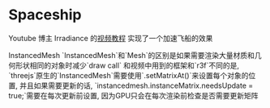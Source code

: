 
# Spaceship

Youtube 博主 Irradiance 的[视频教程](https://www.youtube.com/watch?v=soa_KP8QfjM&ab_channel=Irradiance)
实现了一个加速飞船的效果

<MDXTitle id='instancedmesh' href='#instancedmesh'>
	InstancedMesh
</MDXTitle>
`InstancedMesh`和`Mesh`的区别是如果需要渲染大量材质和几何形状相同的对象时减少`draw call` 和视频中用到的框架和`r3f`不同的是,
`threejs`原生的`InstancedMesh`需要使用`.setMatrixAt()`来设置每个对象的位置, 并且如果需要更新的话,
`instancedmesh.instanceMatrix.needsUpdate = true;`需要在每次更新前设置, 因为GPU只会在每次渲染前检查是否需要更新矩阵
